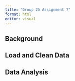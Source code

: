 ```yaml
---
title: "Group 25 Assignment 7"
format: html
editor: visual
---
```


## Background

## Load and Clean Data

## Data Analysis
